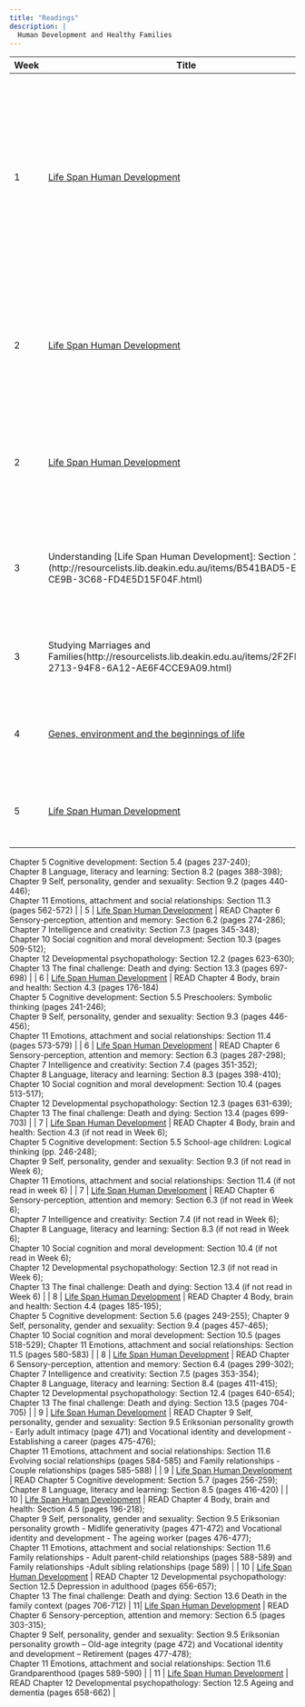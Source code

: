 ```yaml
---
title: "Readings"
description: |
  Human Development and Healthy Families
---
```


| Week | Title | Notes |
|------|-------|-------|
| 1 | [Life Span Human Development](http://resourcelists.lib.deakin.edu.au/items/7DA3D489-977A-E8BD-646B-B084ACF5756A.html) | READ Chapter 1 Understanding Life Span Human Development: Sections 1.1 (pages 3-15) and 1.2 (pages 15-20) <br/> Chapter 2 Theories of human development: Section 2.1 (pages 49-53) |
| 2 | [Life Span Human Development](http://resourcelists.lib.deakin.edu.au/items/983A3636-B31A-E986-9DE3-8CA91703BFD1.html) | READ Chapter 2 Theories of human development: Sections 2.2 (pages 54-60), 2.3 (pages 60-68) and 2.5 (pages 72-78) |
| 2 | [Life Span Human Development](http://resourcelists.lib.deakin.edu.au/items/97033426-AB01-ECB8-83A3-4521240805B9.html) | READ Chapter 2 Theories of human development: Sections 2.4 (pages 68-71) and 2.6 (pages 78-82) |
| 3 | Understanding [Life Span Human Development]: Section 1.1,(http://resourcelists.lib.deakin.edu.au/items/B541BAD5-E860-CE9B-3C68-FD4E5D15F04F.html) | READ Chapter 1 Understanding [Life Span Human Development]: Section 1.1 (pages 12-14) |
| 3 | Studying Marriages and Families(http://resourcelists.lib.deakin.edu.au/items/2F2FD98A-2713-94F8-6A12-AE6F4CCE9A09.html) | READ Chapter Studying Marriages and Families (pages 38-54). |
| 4 | [Genes, environment and the beginnings of life](http://resourcelists.lib.deakin.edu.au/items/166947E3-B8B5-AD2C-9713-990CC24035F4.html) | READ Chapter 3 Genes, environment and the beginnings of life (pages 97-155) |
| 5 | [Life Span Human Development](http://resourcelists.lib.deakin.edu.au/items/4C0F9849-9264-3479-7EEC-B781F06737F4.html) | READ Chapter 4 Body, brain and health: Section 4.2 (pages 164-175);<br/>
Chapter 5 Cognitive development: Section 5.4 (pages 237-240);<br/>
Chapter 8 Language, literacy and learning: Section 8.2 (pages 388-398);<br/>
Chapter 9 Self, personality, gender and sexuality: Section 9.2 (pages 440-446);<br/>
Chapter 11 Emotions, attachment and social relationships: Section 11.3 (pages 562-572) |
| 5 | [Life Span Human Development](http://resourcelists.lib.deakin.edu.au/items/2E158738-95F2-8D75-26D8-FE22826A8356.html) | READ Chapter 6 Sensory-perception, attention and memory: Section 6.2 (pages 274-286);<br/>
Chapter 7 Intelligence and creativity: Section 7.3 (pages 345-348);<br/>
Chapter 10 Social cognition and moral development: Section 10.3 (pages 509-512);<br/>
Chapter 12 Developmental psychopathology: Section 12.2 (pages 623-630);<br/>
Chapter 13 The final challenge: Death and dying: Section 13.3 (pages 697-698) |
| 6 | [Life Span Human Development](http://resourcelists.lib.deakin.edu.au/items/F4461CB8-1A00-8687-3665-F71F54C94567.html) | READ Chapter 4 Body, brain and health: Section 4.3 (pages 176-184)<br/>
Chapter 5 Cognitive development: Section 5.5 Preschoolers: Symbolic thinking (pages 241-246); <br/>
Chapter 9 Self, personality, gender and sexuality: Section 9.3 (pages 446-456); <br/>
Chapter 11 Emotions, attachment and social relationships: Section 11.4 (pages 573-579) |
| 6 | [Life Span Human Development](http://resourcelists.lib.deakin.edu.au/items/8AD2022E-5CBD-4C29-B806-9AE359CFEF3B.html) | READ Chapter 6 Sensory-perception, attention and memory: Section 6.3 (pages 287-298); <br/>
Chapter 7 Intelligence and creativity: Section 7.4 (pages 351-352); <br/>
Chapter 8 Language, literacy and learning: Section 8.3 (pages 398-410); <br/>
Chapter 10 Social cognition and moral development: Section 10.4 (pages 513-517); <br/>
Chapter 12 Developmental psychopathology: Section 12.3 (pages 631-639); <br/>
Chapter 13 The final challenge: Death and dying: Section 13.4 (pages 699-703) |
| 7 | [Life Span Human Development](http://resourcelists.lib.deakin.edu.au/items/F8D72BCA-AE56-5C9B-7972-336A7C477E39.html) | READ Chapter 4 Body, brain and health: Section 4.3 (if not read in Week 6); <br/>
Chapter 5 Cognitive development: Section 5.5 School-age children: Logical thinking (pp. 246-248); <br/>
Chapter 9 Self, personality, gender and sexuality: Section 9.3 (if not read in Week 6); <br/>
Chapter 11 Emotions, attachment and social relationships: Section 11.4 (if not read in week 6) |
| 7 | [Life Span Human Development](http://resourcelists.lib.deakin.edu.au/items/6EC05952-B304-07D6-0CB1-DBCF233A2BA0.html) | READ Chapter 6 Sensory-perception, attention and memory: Section 6.3 (if not read in Week 6); <br/>
Chapter 7 Intelligence and creativity: Section 7.4 (if not read in Week 6); <br/>
Chapter 8 Language, literacy and learning: Section 8.3 (if not read in Week 6); <br/>
Chapter 10 Social cognition and moral development: Section 10.4 (if not read in Week 6); <br/>
Chapter 12 Developmental psychopathology: Section 12.3 (if not read in Week 6); <br/>
Chapter 13 The final challenge: Death and dying: Section 13.4 (if not read in Week 6) |
| 8 | [Life Span Human Development](http://resourcelists.lib.deakin.edu.au/items/30A3168A-3E3B-9D06-7906-9C30C826DF8C.html) | READ Chapter 4 Body, brain and health: Section 4.4 (pages 185-195);<br/>
Chapter 5 Cognitive development: Section 5.6 (pages 249-255); Chapter 9 Self, personality, gender and sexuality: Section 9.4 (pages 457-465); <br/>
Chapter 10 Social cognition and moral development: Section 10.5 (pages 518-529); Chapter 11 Emotions, attachment and social relationships: Section 11.5 (pages 580-583) |
| 8 | [Life Span Human Development](http://resourcelists.lib.deakin.edu.au/items/DBA9251E-63AA-2D17-C59D-AE75CCBBBE06.html) | READ Chapter 6 Sensory-perception, attention and memory: Section 6.4 (pages 299-302); <br/>
Chapter 7 Intelligence and creativity: Section 7.5 (pages 353-354); <br/>
Chapter 8 Language, literacy and learning: Section 8.4 (pages 411-415); <br/>
Chapter 12 Developmental psychopathology: Section 12.4 (pages 640-654); <br/>
Chapter 13 The final challenge: Death and dying: Section 13.5 (pages 704-705) |
| 9 | [Life Span Human Development](http://resourcelists.lib.deakin.edu.au/items/AECC7D48-6B97-51FC-43E4-555D3E3C3B7A.html) | READ Chapter 9 Self, personality, gender and sexuality: Section 9.5 Eriksonian personality growth - Early adult intimacy (page 471) and Vocational identity and development - Establishing a career (pages 475-476); <br/>
Chapter 11 Emotions, attachment and social relationships: Section 11.6 Evolving social relationships (pages 584-585) and Family relationships - Couple relationships (pages 585-588) |
| 9 | [Life Span Human Development](http://resourcelists.lib.deakin.edu.au/items/E9E99EE3-23E2-3384-5BA2-C86B1A66A6A5.html) | READ Chapter 5 Cognitive development: Section 5.7 (pages 256-259); Chapter 8 Language, literacy and learning: Section 8.5 (pages 416-420) |
| 10 | [Life Span Human Development](http://resourcelists.lib.deakin.edu.au/items/193E3219-A307-7CCF-9960-A0EDCC1E5F9B.html) | READ Chapter 4 Body, brain and health: Section 4.5 (pages 196-218);<br/>
Chapter 9 Self, personality, gender and sexuality: Section 9.5 Eriksonian personality growth - Midlife generativity (pages 471-472) and Vocational identity and development - The ageing worker (pages 476-477);<br/>
Chapter 11 Emotions, attachment and social relationships: Section 11.6 Family relationships - Adult parent-child relationships (pages 588-589) and Family relationships -Adult sibling relationships (page 589) |
| 10 | [Life Span Human Development](http://resourcelists.lib.deakin.edu.au/items/723841BA-E833-53B8-3A27-893AE6ECF310.html) | READ Chapter 12 Developmental psychopathology: Section 12.5  Depression in adulthood (pages 656-657); <br/>
Chapter 13 The final challenge: Death and dying: Section 13.6 Death in the family context (pages 706-712) |
11| [Life Span Human Development](http://resourcelists.lib.deakin.edu.au/items/6C153E7D-02EF-64BC-72E9-607DC4B19B6C.html) | READ Chapter 6 Sensory-perception, attention and memory: Section 6.5 (pages 303-315); <br/>
Chapter 9 Self, personality, gender and sexuality: Section 9.5 Eriksonian personality growth – Old-age integrity (page 472) and Vocational identity and development – Retirement (pages 477-478); <br/>
Chapter 11 Emotions, attachment and social relationships: Section 11.6 Grandparenthood (pages 589-590) |
| 11 | [Life Span Human Development](http://resourcelists.lib.deakin.edu.au/items/E17AA486-8057-44BA-4997-21CCB5F88718.html) | READ Chapter 12 Developmental psychopathology: Section 12.5 Ageing and dementia (pages 658-662) |